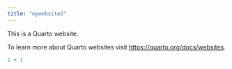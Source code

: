 ```yaml
---
title: "mywebsite2"
---
```


This is a Quarto website.

To learn more about Quarto websites visit <https://quarto.org/docs/websites>.

```r
1 + 1
```
